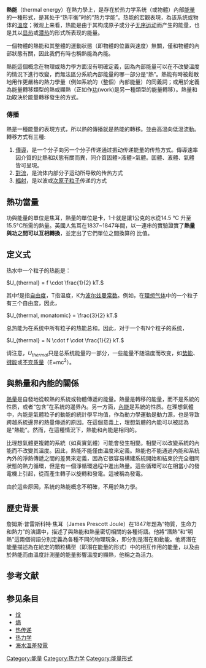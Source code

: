 {{Unreferenced|time=2021-02-02T04:45:08+00:00}}
{{noteTA|G1=物理學}}
'''熱能'''（thermal energy）在熱力學上，是存在於热力学系统（或物體）內部[[能量|能量]]的一種形式，是其处于“热平衡”时的“热力学能”。热能的宏觀表現，為该系统或物体的[[溫度|溫度]]；微观上来看，热能是由于其构成原子或分子[[无序运动|无序运动]]而产生的能量，也是其以[[显热|显热]]或[[潜热|潜热]]的形式所表现的能量。

一個物體的熱能和其整體的運動狀態（即物體的位置與速度）無關，僅和物體的內部狀態有關，因此我們有時也稱熱能為內能。

熱能這個概念在物理或熱力學方面沒有明確定義，因為內部能量可以在不改變溫度的情況下進行改變，而無法區分系統內部能量的哪一部分是“熱”。熱能有時被鬆散地用作更嚴格的熱力學量（例如系統的（整個）內部能量）的同義詞；或用於定義為能量轉移類型的熱或顯熱（正如作[[功|功]](work)是另一種類型的能量轉移）。熱量和[[功|功]]取決於能量轉移發生的方式。

===傳播===
熱是一種能量的表現方式，所以熱的傳播就是熱能的轉移。並由高溫向低溫流動。轉移方式有三種:
# [[熱傳導|傳導]]，是一个分子向另一个分子传递通过振动传递能量的传热方式。傳導速率因介質的比熱和狀態有關而異，同介質固體>液體>氣體。固體、液體、氣體皆可呈現。
# [[對流|對流]]，是流体内部分子运动所导致的传热方式
# [[輻射|輻射]]，是以波或[[次原子粒子|次原子粒子]]传递的方式

== 熱功當量 ==
功與能量的單位是焦耳，熱量的單位是'''卡'''，1卡就是讓1公克的水從14.5 °C 升至15.5°C所需的熱量。英國人焦耳在1837~1847年間，以一連串的實驗證實了'''熱量與功之間可以互相轉換'''，並定出了它們單位之間換算的
比值。

== 定义式 ==
热水中一个粒子的热能是：

<math>U_{thermal} = f \cdot \frac{1}{2} kT.</math>  

其中f是指[[自由度_(物理学)|自由度]]，T指温度，K为[[波尔兹曼常数|波尔兹曼常数]]。例如，在[[理想气体|理想气体]]中的一个粒子有三个自由度，因此，

<math>U_{thermal, monatomic} = \frac{3}{2} kT.</math>  

总热能为在系统中所有粒子的热能总和。因此，对于一个有N个粒子的系统，

<math>U_{thermal} = N \cdot f \cdot \frac{1}{2} kT.</math>

请注意，''U<sub>thermal</sub>''只是总系统能量的一部分，一些能量不随温度而改变，如[[势能|势能]]、[[键能|键能]]或[[不变质量|不变质量]]（E=mc<sup>2</sup>）。

== 與熱量和內能的關係 ==
[[熱量|熱量]]是自發地從較熱的系統或物體傳遞的能量。熱量是轉移的能量，而不是系統的性质，或者“包含”在系統的邊界內。另一方面，[[內能|內能]]是系統的性质。在理想氣體中，內能是氣體粒子的動能的統計學平均值，作為動力學運動是動力源，也是导致跨越系統邊界的熱量傳遞的原因。在這個意義上，理想氣體的內能可以被認為是“熱能”。然而，在這種情況下，熱能和內能是相同的。

比理想氣體更複雜的系統（如真實氣體）可能會發生相變。相變可以改變系統的內能而不改變其溫度。因此，熱能不能僅由溫度來定義。熱能也不能通過內能和系統內外的淨熱傳遞之間的差異來定義，因為它很容易構建系統開始和結束於完全相同狀態的熱力循環，但是有一個淨循環過程中進出熱量。這些循環可以在相當小的發電機上引起，從而產生轉子以旋轉和發電。這被稱為發電。

由於這些原因，系統的熱能概念不明確，不用於熱力學。

== 歷史背景 ==
詹姆斯·普雷斯科特·焦耳（James Prescott Joule）在1847年題為“物質，生命力和熱力”的演講中，描述了與熱能和熱量密切相關的各種術語。他將“潛熱”和“明熱”這兩個術語分別定義為各種不同的物理現象，即分別是潛在和動能。他將潛在能量描述為在給定的顆粒構型（即潛在能量的形式）中的相互作用的能量，以及由於熱能而由溫度計測量的能量影響溫度的顯熱，他稱之為活力。

== 参考文献 ==
{{reflist}}

== 参见条目 ==
*[[焓|焓]]
*[[熵_(热力学)|熵]]
*[[热传递|热传递]]
*[[热力学|热力学]]
*[[海水溫差發電|海水溫差發電]]

[[Category:能量|Category:能量]]
[[Category:热力学|Category:热力学]]
[[Category:能量形式|Category:能量形式]]